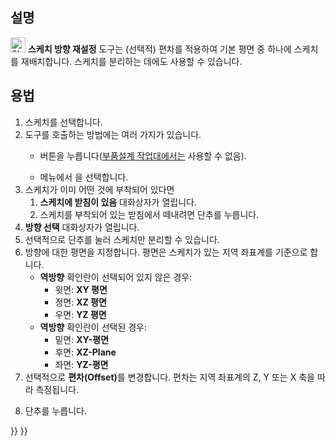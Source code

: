 <languages/>

{{Docnav
|[[Sketcher_MapSketch/ko|스케치 부착]]
|[[Sketcher_ValidateSketch/ko|스케치 검사]]
|[[Sketcher_Workbench/ko|스케치 작업대]]
|IconL=Sketcher_MapSketch.svg‎
|IconR=Sketcher_ValidateSketch.svg
|IconC=Workbench_Sketcher.svg
}}

{{GuiCommand
|Name=Sketcher ReorientSketch
|MenuLocation=Sketch → Reorient sketch
|Workbenches=[[Sketcher_Workbench/ko|스케치 작업대]], [[PartDesign_Workbench/ko|부품설계 작업대]]
|SeeAlso=[[Sketcher_MapSketch/ko|스케치 부착]], [[Sketcher_NewSketch/ko|스케치 생성]]
}}

<span id="Description"></span>
==설명==

[[Image:Sketcher_ReorientSketch.svg|24px]] '''스케치 방향 재설정''' 도구는 (선택적) 편차를 적용하여 기본 평면 중 하나에 스케치를 재배치합니다. 스케치를 분리하는 데에도 사용할 수 있습니다.

<span id="Usage"></span>
==용법==

# 스케치를 선택합니다.
# 도구를 호출하는 방법에는 여러 가지가 있습니다.
#* {{Button|[[Image:Sketcher_ReorientSketch.svg|16px]] 스케치 방향 재설정}} 버튼을 누릅니다([[PartDesign_Workbench/ko|부품설계 작업대]]에서는 사용할 수 없음).
#* 메뉴에서 {{MenuCommand|Sketch → [[Image:Sketcher_ReorientSketch.svg|16px]] 스케치 방향 재설정}} 을 선택합니다.
# 스케치가 이미 어떤 것에 부착되어 있다면
## '''스케치에 받침이 있음''' 대화상자가 열립니다. 
## 스케치를 부착되어 있는 받침에서 떼내려면 {{Button|Yes}} 단추를 누릅니다.
# '''방향 선택''' 대화상자가 열립니다. 
# 선택적으로 {{Button|Cancel}} 단추를 눌러 스케치만 분리할 수 있습니다.
# 방향에 대한 평면을 지정합니다. 평면은 스케치가 있는 지역 좌표계를 기준으로 합니다.
#* '''역방향''' 확인란이 선택되어 있지 않은 경우: 
#** 윗면: '''XY 평면''' 
#** 정면: '''XZ 평면''' 
#** 우면: '''YZ 평면'''
#* '''역방향''' 확인란이 선택된 경우: 
#** 밑면: '''XY-평면''' 
#** 후면: '''XZ-Plane''' 
#** 좌면: '''YZ-평면'''
# 선택적으로 '''편차(Offset)'''를 변경합니다. 편차는 지역 좌표계의 Z, Y 또는 X 축을 따라 측정됩니다. 
# {{Button|OK}} 단추를 누릅니다.


{{Docnav
|[[Sketcher_MapSketch/ko|스케치 부착]]
|[[Sketcher_ValidateSketch/ko|스케치 검사]]
|[[Sketcher_Workbench/ko|스케치 작업대]]
|IconL=Sketcher_MapSketch.svg‎
|IconR=Sketcher_ValidateSketch.svg
|IconC=Workbench_Sketcher.svg
}}

{{Sketcher_Tools_navi{{#translation:}}}}
{{Userdocnavi{{#translation:}}}}